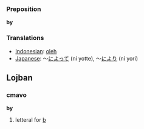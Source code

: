 === Preposition ===

'''by'''

=== Translations ===
*[[Indonesian]]: [[oleh]]
*[[Japanese]]: ～[[によって]] (ni yotte), ～[[により]] (ni yori)
==Lojban==
===cmavo===
'''by'''

#letteral for [[b]]